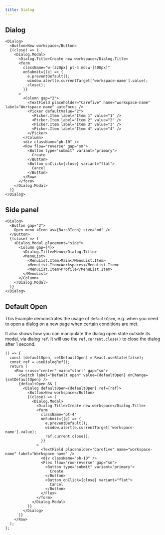 ```yaml
---
title: Dialog
---
```


## Dialog

```tsx preview
<Dialog>
  <Button>New workspace</Button>
  {(close) => (
    <Dialog.Modal>
      <Dialog.Title>Create new workspace</Dialog.Title>
      <form
        className="w-[320px] pt-4 md:w-[400px]"
        onSubmit={(e) => {
          e.preventDefault();
          window.alert(e.currentTarget['workspace-name'].value);
          close();
        }}
      >
        <Column gap="2">
          <TextField placeholder="Carefive" name="workspace-name" label="Workspace name" autoFocus />
          <Picker defaultValue="2">
            <Picker.Item label="Item 1" value="1" />
            <Picker.Item label="Item 2" value="2" />
            <Picker.Item label="Item 3" value="3" />
            <Picker.Item label="Item 4" value="4" />
          </Picker>
        </Column>
        <div className="pb-10" />
        <Row flow="reverse" gap="sm">
          <Button type="submit" variant="primary">
            Create
          </Button>
          <Button onClick={close} variant="flat">
            Cancel
          </Button>
        </Row>
      </form>
    </Dialog.Modal>
  )}
</Dialog>
```

## Side panel

```tsx preview
<Dialog>
  <Button gap="2">
    Open menu <Icon as={Bars3Icon} size="md" />
  </Button>
  {(close) => (
    <Dialog.Modal placement="side">
      <Column gap={4}>
        <Dialog.Title>Menu</Dialog.Title>
        <MenuList>
          <MenuList.Item>Main</MenuList.Item>
          <MenuList.Item>Workspaces</MenuList.Item>
          <MenuList.Item>Profile</MenuList.Item>
        </MenuList>
      </Column>
    </Dialog.Modal>
  )}
</Dialog>
```

## Default Open

This Example demonstrates the usage of `defaultOpen`, e.g. when you need to open a dialog on a new page when certain conditions are met.

It also shows how you can manipulate the dialog open state outside its modal, via dialog `ref`. It will use the `ref.current.close()` to close the dialog after 1 second.

```tsx preview
() => {
  const [defaultOpen, setDefaultOpen] = React.useState(false);
  const ref = useDialogRef();
  return (
    <Row cross="center" main="start" gap="sm">
      <Switch label="Default open" value={defaultOpen} onChange={setDefaultOpen} />
      {defaultOpen && (
        <Dialog defaultOpen={defaultOpen} ref={ref}>
          <Button>New workspace</Button>
          {(close) => (
            <Dialog.Modal>
              <Dialog.Title>Create new workspace</Dialog.Title>
              <form
                className="pt-4"
                onSubmit={(e) => {
                  e.preventDefault();
                  window.alert(e.currentTarget['workspace-name'].value);
                  ref.current.close();
                }}
              >
                <TextField placeholder="Carefive" name="workspace-name" label="Workspace name" />
                <div className="pb-10" />
                <Flex flow="row-reverse" gap="sm">
                  <Button type="submit" variant="primary">
                    Create
                  </Button>
                  <Button onClick={close} variant="flat">
                    Cancel
                  </Button>
                </Flex>
              </form>
            </Dialog.Modal>
          )}
        </Dialog>
      )}
    </Row>
  );
};
```
